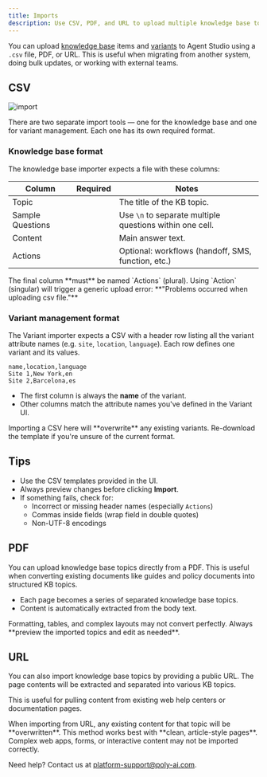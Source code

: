 ```yaml
---
title: Imports
description: Use CSV, PDF, and URL to upload multiple knowledge base topics or variants
---
```


You can upload [knowledge base](/knowledge-base/introduction) items and [variants](/variant-management/introduction) to Agent Studio using a `.csv` file, PDF, or URL. This is useful when migrating from another system, doing bulk updates, or working with external teams.

## CSV

![import](/images/import-csv.png)

<Note>
There are two separate import tools — one for the knowledge base and one for variant management. Each one has its own required format.
</Note>

### Knowledge base format

The knowledge base importer expects a file with these columns:

| Column            | Required | Notes                                                                 |
|------------------|----------|-----------------------------------------------------------------------|
| Topic            | <Icon icon="check" iconType="solid" color="#2ecc71" size={14} /> | The title of the KB topic.                                         |
| Sample Questions | <Icon icon="check" iconType="solid" color="#2ecc71" size={14} /> | Use `\n` to separate multiple questions within one cell.           |
| Content          | <Icon icon="check" iconType="solid" color="#2ecc71" size={14} /> | Main answer text.                                                 |
| Actions          | <Icon icon="x" iconType="solid" color="#e74c3c" size={14} /> | Optional: workflows (handoff, SMS, function, etc.)                |

<Warning>
The final column **must** be named `Actions` (plural). Using `Action` (singular) will trigger a generic upload error: **"Problems occurred when uploading csv file."**
</Warning>

### Variant management format

The Variant importer expects a CSV with a header row listing all the variant attribute names (e.g. `site`, `location`, `language`). Each row defines one variant and its values.

```
name,location,language
Site 1,New York,en
Site 2,Barcelona,es
```

- The first column is always the **name** of the variant.
- Other columns match the attribute names you've defined in the Variant UI.

<Note>
Importing a CSV here will **overwrite** any existing variants. Re-download the template if you're unsure of the current format.
</Note>

## Tips

- Use the CSV templates provided in the UI.
- Always preview changes before clicking **Import**.
- If something fails, check for:
  - Incorrect or missing header names (especially `Actions`)
  - Commas inside fields (wrap field in double quotes)
  - Non-UTF-8 encodings

## PDF

You can upload knowledge base topics directly from a PDF. This is useful when converting existing documents like guides and policy documents into structured KB topics.

- Each page becomes a series of separated knowledge base topics.
- Content is automatically extracted from the body text.

<Warning>
Formatting, tables, and complex layouts may not convert perfectly. Always **preview the imported topics and edit as needed**.
</Warning>

## URL

You can also import knowledge base topics by providing a public URL. The page contents will be extracted and separated into various KB topics.

This is useful for pulling content from existing web help centers or documentation pages.

<Note>
When importing from URL, any existing content for that topic will be **overwritten**.
</Note>

<Warning>
This method works best with **clean, article-style pages**. Complex web apps, forms, or interactive content may not be imported correctly.
</Warning>

Need help? Contact us at [platform-support@poly-ai.com](mailto:platform-support@poly-ai.com).
